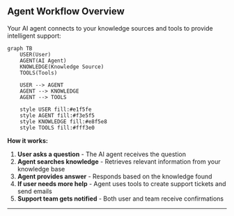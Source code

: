 ## Agent Workflow Overview

Your AI agent connects to your knowledge sources and tools to provide intelligent support:

```mermaid
graph TB
    USER(User)
    AGENT(AI Agent)
    KNOWLEDGE(Knowledge Source)
    TOOLS(Tools)
    
    USER --> AGENT
    AGENT --> KNOWLEDGE
    AGENT --> TOOLS
    
    style USER fill:#e1f5fe
    style AGENT fill:#f3e5f5
    style KNOWLEDGE fill:#e8f5e8
    style TOOLS fill:#fff3e0
```

**How it works:**
1. **User asks a question** - The AI agent receives the question
2. **Agent searches knowledge** - Retrieves relevant information from your knowledge base
3. **Agent provides answer** - Responds based on the knowledge found
4. **If user needs more help** - Agent uses tools to create support tickets and send emails
5. **Support team gets notified** - Both user and team receive confirmations

---
